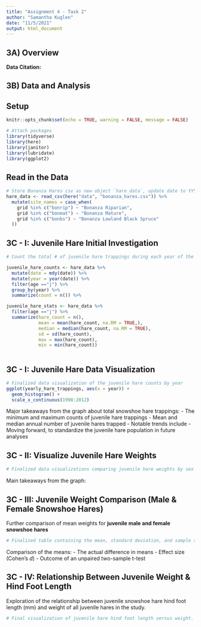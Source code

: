 ```yaml
---
title: "Assignment 4 - Task 2"
author: "Samantha Kuglen"
date: "11/5/2021"
output: html_document
---
```

## 3A) Overview

**Data Citation: **

## 3B) Data and Analysis

## Setup
```r
knitr::opts_chunk$set(echo = TRUE, warning = FALSE, message = FALSE)

# Attach packages
library(tidyverse)
library(here)
library(janitor)
library(lubridate)
library(ggplot2)
```

## Read in the Data
```r
# Store Bonanza Hares csv as new object `hare_data`, update date to YYYY-MM-DD format, and create new column `year`
hare_data <- read_csv(here("data", "bonanza_hares.csv")) %>% 
  mutate(site_names = case_when(
    grid %in% c("bonrip") ~ "Bonanza Riparian",
    grid %in% c("bonmat") ~ "Bonanza Mature",
    grid %in% c("bonbs") ~ "Bonanza Lowland Black Spruce"
  ))
```

## 3C - I: Juvenile Hare Initial Investigation
```r
# Count the total # of juvenile hare trappings during each year of the study

juvenile_hare_counts <- hare_data %>%  
  mutate(date = mdy(date)) %>% 
  mutate(year = year(date)) %>% 
  filter(age =="j") %>% 
  group_by(year) %>% 
  summarize(count = n()) %>% 

juvenile_hare_stats <- hare_data %>% 
  filter(age =="j") %>% 
  summarize(hare_count = n(),
            mean = mean(hare_count, na.RM = TRUE,),
            median = median(hare_count, na.RM = TRUE),
            sd = sd(hare_count),
            max = max(hare_count),
            min = min(hare_count))
  
```

## 3C - I: Juvenile Hare Data Visualization
```r
# Finalized data visualization of the juvenile hare counts by year
ggplot(yearly_hare_trappings, aes(x = year)) +
  geom_histogram() + 
  scale_x_continuous(1998:2012)
```
Major takeaways from the graph about total snowshoe hare trappings: 
- The minimum and maximum counts of juvenile hare trappings
- Mean and median annual number of juvenile hares trapped
- Notable trends include
- Moving forward, to standardize the juvenile hare population in future analyses

## 3C - II: Visualize Juvenile Hare Weights
```r
# Finalized data visualizations comparing juvenile hare weights by sex and site (grid) and omitting other variables and including groups where variables are not recorded (`NA`)
```

Main takeaways from the graph: 

## 3C - III: Juvenile Weight Comparison (Male & Female Snowshoe Hares)
Further comparison of mean weights for **juvenile male and female snowshoe hares**
```r
# Finalized table containing the mean, standard deviation, and sample size for male and female juvenile snowshoe hares, with a table caption
```
Comparison of the means: 
- The actual difference in means
- Effect size (Cohen's *d*)
- Outcome of an unpaired two-sample t-test

## 3C - IV: Relationship Between Juvenile Weight & Hind Foot Length
Exploration of the relationship between juvenile snowshoe hare hind foot length (mm) and weight of all juvenile hares in the study.
```r
# Final visualization of juvenile hare hind foot length versus weight.
```


